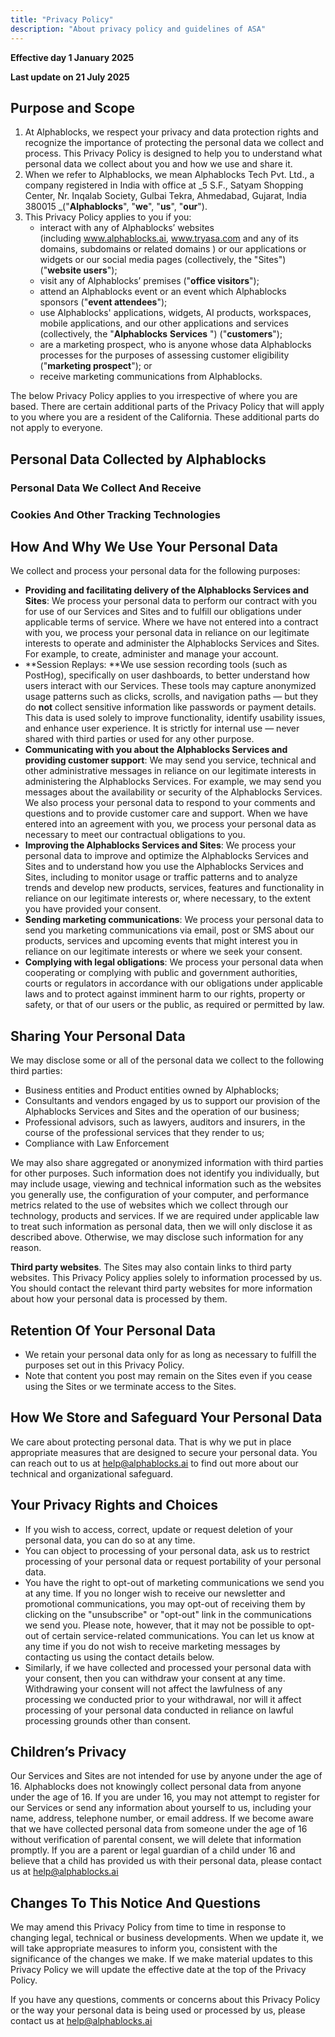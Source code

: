 ```yaml
---
title: "Privacy Policy"
description: "About privacy policy and guidelines of ASA"
---
```


**Effective day 1 January 2025**

**Last update on 21 July 2025**

## **Purpose and Scope**

1. At Alphablocks, we respect your privacy and data protection rights and recognize the importance of protecting the personal data we collect and process. This Privacy Policy is designed to help you to understand what personal data we collect about you and how we use and share it.
2. When we refer to Alphablocks, we mean Alphablocks Tech Pvt. Ltd., a company registered in India with office at _5 S.F., Satyam Shopping Center, Nr. Inqalab Society, Gulbai Tekra, Ahmedabad, Gujarat, India 380015 _("**Alphablocks**", "**we**", "**us**", "**our**").
3. This Privacy Policy applies to you if you:
   - interact with any of Alphablocks’ websites (including [<u>www.alphablocks.ai</u>](http://www.alphablocks.ai), [<u>www.tryasa.com</u>](http://www.tryasa.com) and any of its domains, subdomains or related domains ) or our applications or widgets or our social media pages (collectively, the "Sites") ("**website users**");
   - visit any of Alphablocks’ premises ("**office visitors**");
   - attend an Alphablocks event or an event which Alphablocks sponsors ("**event attendees**");
   - use Alphablocks' applications, widgets, AI products, workspaces, mobile applications, and our other applications and services (collectively, the "**Alphablocks** **Services** ") ("**customers**");
   - are a marketing prospect, who is anyone whose data Alphablocks processes for the purposes of assessing customer eligibility ("**marketing prospect**"); or
   - receive marketing communications from Alphablocks.

The below Privacy Policy applies to you irrespective of where you are based. There are certain additional parts of the Privacy Policy that will apply to you where you are a resident of the California. These additional parts do not apply to everyone.

## **Personal Data Collected by Alphablocks**

### **Personal Data We Collect And Receive**

### **Cookies And Other Tracking Technologies**

## **How And Why We Use Your Personal Data**

We collect and process your personal data for the following purposes:

- **Providing and facilitating delivery of the Alphablocks Services and Sites**: We process your personal data to perform our contract with you for use of our Services and Sites and to fulfill our obligations under applicable terms of service. Where we have not entered into a contract with you, we process your personal data in reliance on our legitimate interests to operate and administer the Alphablocks Services and Sites. For example, to create, administer and manage your account.
- **Session Replays: **We use session recording tools (such as PostHog), specifically on user dashboards, to better understand how users interact with our Services. These tools may capture anonymized usage patterns such as clicks, scrolls, and navigation paths — but they do **not** collect sensitive information like passwords or payment details. This data is used solely to improve functionality, identify usability issues, and enhance user experience. It is strictly for internal use — never shared with third parties or used for any other purpose.
- **Communicating with you about the Alphablocks Services and providing customer support**: We may send you service, technical and other administrative messages in reliance on our legitimate interests in administering the Alphablocks Services. For example, we may send you messages about the availability or security of the Alphablocks Services. We also process your personal data to respond to your comments and questions and to provide customer care and support. When we have entered into an agreement with you, we process your personal data as necessary to meet our contractual obligations to you.
- **Improving the Alphablocks Services and Sites**: We process your personal data to improve and optimize the Alphablocks Services and Sites and to understand how you use the Alphablocks Services and Sites, including to monitor usage or traffic patterns and to analyze trends and develop new products, services, features and functionality in reliance on our legitimate interests or, where necessary, to the extent you have provided your consent.
- **Sending marketing communications**: We process your personal data to send you marketing communications via email, post or SMS about our products, services and upcoming events that might interest you in reliance on our legitimate interests or where we seek your consent.
- **Complying with legal obligations**: We process your personal data when cooperating or complying with public and government authorities, courts or regulators in accordance with our obligations under applicable laws and to protect against imminent harm to our rights, property or safety, or that of our users or the public, as required or permitted by law.

## **Sharing Your Personal Data**

We may disclose some or all of the personal data we collect to the following third parties:

- Business entities and Product entities owned by Alphablocks;
- Consultants and vendors engaged by us to support our provision of the Alphablocks Services and Sites and the operation of our business;
- Professional advisors, such as lawyers, auditors and insurers, in the course of the professional services that they render to us;
- Compliance with Law Enforcement

We may also share aggregated or anonymized information with third parties for other purposes. Such information does not identify you individually, but may include usage, viewing and technical information such as the websites you generally use, the configuration of your computer, and performance metrics related to the use of websites which we collect through our technology, products and services. If we are required under applicable law to treat such information as personal data, then we will only disclose it as described above. Otherwise, we may disclose such information for any reason.

**Third party websites**. The Sites may also contain links to third party websites. This Privacy Policy applies solely to information processed by us. You should contact the relevant third party websites for more information about how your personal data is processed by them.

## **Retention Of Your Personal Data**

- We retain your personal data only for as long as necessary to fulfill the purposes set out in this Privacy Policy.
- Note that content you post may remain on the Sites even if you cease using the Sites or we terminate access to the Sites.

## **How We Store and Safeguard Your Personal Data**

We care about protecting personal data. That is why we put in place appropriate measures that are designed to secure your personal data. You can reach out to us at [<u>help@alphablocks.ai</u>](mailto:help@alphablocks.ai) to find out more about our technical and organizational safeguard.

## **Your Privacy Rights and Choices**

- If you wish to access, correct, update or request deletion of your personal data, you can do so at any time.
- You can object to processing of your personal data, ask us to restrict processing of your personal data or request portability of your personal data.
- You have the right to opt-out of marketing communications we send you at any time. If you no longer wish to receive our newsletter and promotional communications, you may opt-out of receiving them by clicking on the "unsubscribe" or "opt-out" link in the communications we send you. Please note, however, that it may not be possible to opt-out of certain service-related communications. You can let us know at any time if you do not wish to receive marketing messages by contacting us using the contact details below.
- Similarly, if we have collected and processed your personal data with your consent, then you can withdraw your consent at any time. Withdrawing your consent will not affect the lawfulness of any processing we conducted prior to your withdrawal, nor will it affect processing of your personal data conducted in reliance on lawful processing grounds other than consent.

## **Children’s Privacy**

Our Services and Sites are not intended for use by anyone under the age of 16. Alphablocks does not knowingly collect personal data from anyone under the age of 16. If you are under 16, you may not attempt to register for our Services or send any information about yourself to us, including your name, address, telephone number, or email address. If we become aware that we have collected personal data from someone under the age of 16 without verification of parental consent, we will delete that information promptly. If you are a parent or legal guardian of a child under 16 and believe that a child has provided us with their personal data, please contact us at [<u>help@alphablocks.ai</u>](mailto:help@alphablocks.ai)

## **Changes To This Notice And Questions**

We may amend this Privacy Policy from time to time in response to changing legal, technical or business developments. When we update it, we will take appropriate measures to inform you, consistent with the significance of the changes we make. If we make material updates to this Privacy Policy we will update the effective date at the top of the Privacy Policy.

If you have any questions, comments or concerns about this Privacy Policy or the way your personal data is being used or processed by us, please contact us at [<u>help@alphablocks.ai</u>](mailto:help@alphablocks.ai)